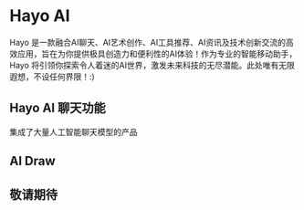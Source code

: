 # Hayo AI

Hayo 是一款融合AI聊天、AI艺术创作、AI工具推荐、AI资讯及技术创新交流的高效应用，旨在为你提供极具创造力和便利性的AI体验！作为专业的智能移动助手，Hayo 将引领你探索令人着迷的AI世界，激发未来科技的无尽潜能。此处唯有无限遐想，不设任何界限！:)

## Hayo AI 聊天功能

集成了大量人工智能聊天模型的产品

## AI Draw

## 敬请期待
